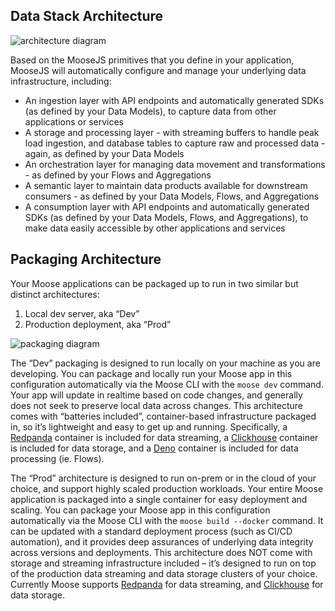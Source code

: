 
## Data Stack Architecture

![architecture diagram](/xx.webp)

Based on the MooseJS primitives that you define in your application, MooseJS will automatically configure and manage your underlying data infrastructure, including:

- An ingestion layer with API endpoints and automatically generated SDKs (as defined by your Data Models), to capture data from other applications or services
- A storage and processing layer - with streaming buffers to handle peak load ingestion, and database tables to capture raw and processed data - again, as defined by your Data Models
- An orchestration layer for managing data movement and transformations - as defined by your Flows and Aggregations
- A semantic layer to maintain data products available for downstream consumers - as defined by your Data Models, Flows, and Aggregations
- A consumption layer with API endpoints and automatically generated SDKs (as defined by your Data Models, Flows, and Aggregations), to make data easily accessible by other applications and services

## Packaging Architecture

Your Moose applications can be packaged up to run in two similar but distinct architectures:
1. Local dev server, aka “Dev”
2. Production deployment, aka “Prod”

![packaging diagram](/xx.webp)

The “Dev” packaging is designed to run locally on your machine as you are developing. You can package and locally run your Moose app in this configuration automatically via the Moose CLI with the ```moose dev``` command. Your app will update in realtime based on code changes, and generally does not seek to preserve local data across changes. This architecture comes with “batteries included”, container-based infrastructure packaged in, so it’s lightweight and easy to get up and running. Specifically, a [Redpanda](https://redpanda.com/) container is included for data streaming, a [Clickhouse](https://clickhouse.com/) container is included for data storage, and a [Deno](https://deno.com/) container is included for data processing (ie. Flows). 

The “Prod” architecture is designed to run on-prem or in the cloud of your choice, and support highly scaled production workloads. Your entire Moose application is packaged into a single container for easy deployment and scaling. You can package your Moose app in this configuration automatically via the Moose CLI with the ```moose build --docker``` command. It can be updated with a standard deployment process (such as CI/CD automation), and it provides deep assurances of underlying data integrity across versions and deployments. This architecture does NOT come with storage and streaming infrastructure included – it’s designed to run on top of the production data streaming and data storage clusters of your choice. Currently Moose supports [Redpanda](https://redpanda.com/) for data streaming, and [Clickhouse](https://clickhouse.com/) for data storage.

